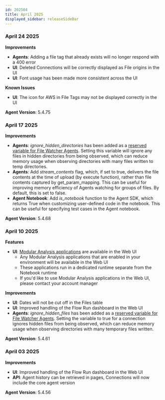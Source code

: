 ```yaml
---
id: 202504
title: April 2025
displayed_sidebar: releaseSideBar
---
```


### April 24 2025

**Improvements** 
- **Agents**: Adding a file tag that already exists will no longer respond with a 400 error
- **UI**: Deleted Connections will be correctly displayed as File origins in the UI
- **UI**: Font usage has been made more consistent across the UI

**Known Issues** 
- **UI**: The icon for AWS in File Tags may not be displayed correctly in the UI


**Agent Version**: 5.4.75

### April 17 2025

**Improvements** 
- **Agents**: _ignore_hidden_directories_ has been added as a [reserved variable for File Watcher Agents](../app/agents/Agent#reserved-variables-for-file-watcher-agents).  Setting this variable will ignore any files in hidden directories from being observed, which can reduce memory usage when observing directories with many files written to temp directories.
- **Agents**: Add _stream_contents_ flag, which, if set to true, delivers the file contents at the time of upload (by execute function), rather than file contents captured by get_param_mapping.  This can be useful for improving memory efficiency of Agents watching for groups of files.  By default, this is set to false.
- **Agent Notebook**: Add _is_notebook_ function to the Agent SDK, which returns True when customizing user-defined code in the notebook.  This can be useful for specifying test cases in the Agent notebook.


**Agent Version**: 5.4.68

### April 10 2025

**Features**
- **UI**: [Modular Analysis applications](../app/ma/ModularAnalysisOverview.mdx) are available in the Web UI
  - Any Modular Analysis applications that are enabled in your environment will be available in the Web UI
  - These applications run in a dedicated runtime separate from the Notebook runtime
  - If you'd like to use Modular Analysis applications in the Web UI, please contact your account manager

**Improvements** 
- **UI**: Dates will not be cut off in the Files table
- **UI**: Improved handling of the Flow Run dashboard in the Web UI
- **Agents**: _ignore_hidden_files_ has been added as a [reserved variable for File Watcher Agents](../app/agents/Agent#reserved-variables-for-file-watcher-agents).  Setting the variable to true for a connection ignores hidden files from being observed, which can reduce memory usage when observing directories with many temporary files written.

**Agent Version**: 5.4.61


### April 03 2025

**Improvements** 
- **UI**: Improved handling of the Flow Run dashboard in the Web UI
- **API**: Agent history can be retrieved in pages, Connections will now include the core agent version

**Agent Version**: 5.4.56

